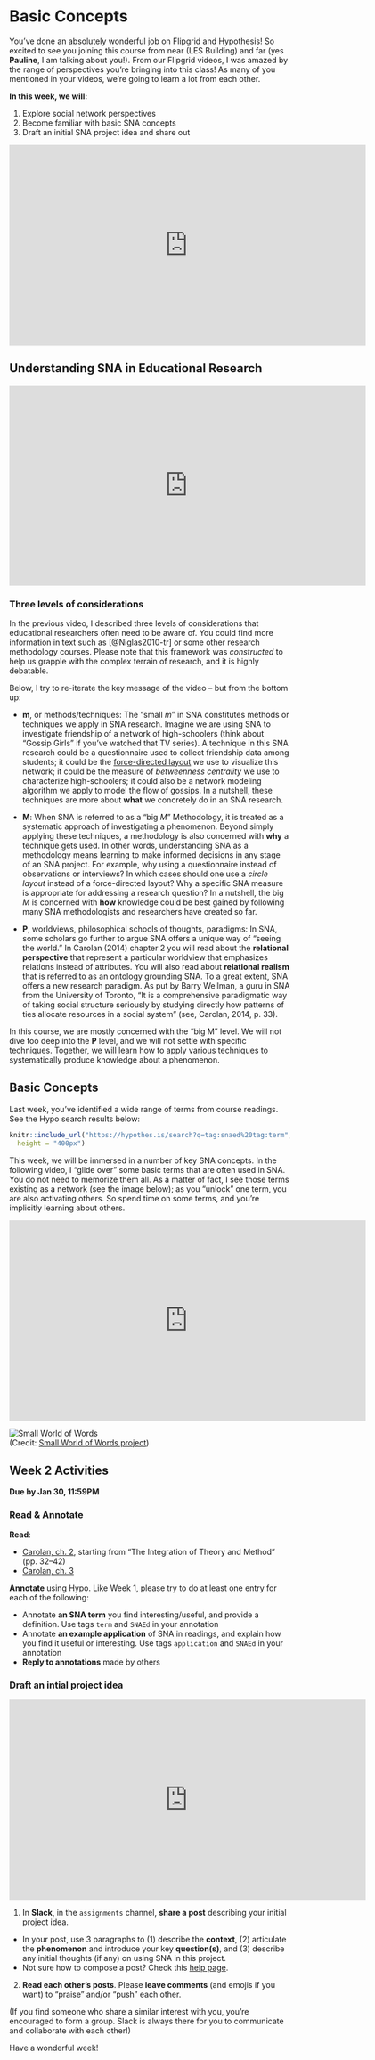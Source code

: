 # Basic Concepts {#ch2}

You've done an absolutely wonderful job on Flipgrid and Hypothesis! So excited to see you joining this course from near (LES Building) and far (yes **Pauline**, I am talking about you!).  From our Flipgrid videos, I was amazed by the range of perspectives you're bringing into this class! As many of you mentioned in your videos, we're going to learn a lot from each other.

**In this week, we will:**

1. Explore social network perspectives
2. Become familiar with basic SNA concepts
3. Draft an initial SNA project idea and share out
            
<iframe width="640" height="360" src="https://www.youtube.com/embed/lX0SmpoHMNA?rel=0" frameborder="0" allowfullscreen></iframe>

## Understanding SNA in Educational Research

<iframe width="640" height="360" src="https://www.youtube.com/embed/jXxpgQAYfTE?list=PLjwvT6cNsD_12ghorqyZ1LHjdvmEhm6N-" frameborder="0" allowfullscreen></iframe>

### Three levels of considerations

In the previous video, I described three levels of considerations that educational researchers often need to be aware of. You could find more information in text such as [@Niglas2010-tr] or some other research methodology courses. Please note that this framework was *constructed* to help us grapple with the complex terrain of research, and it is highly debatable. 

Below, I try to re-iterate the key message of the video -- but from the bottom up:

- **m**, or methods/techniques: The "small *m*" in SNA constitutes methods or techniques we apply in SNA research. Imagine we are using SNA to investigate friendship of a network of high-schoolers (think about "Gossip Girls" if you've watched that TV series). A technique in this SNA research could be a questionnaire used to collect friendship data among students; it could be the [force-directed layout](https://en.wikipedia.org/wiki/Force-directed_graph_drawing) we use to visualize this network; it could be the measure of *betweenness centrality* we use to characterize high-schoolers; it could also be a network modeling algorithm we apply to model the flow of gossips. In a nutshell, these techniques are more about **what** we concretely do in an SNA research.

- **M**: When SNA is referred to as a "big *M*" Methodology, it is treated as a systematic approach of investigating a phenomenon. Beyond simply applying these techniques, a methodology is also concerned with **why** a technique gets used. In other words, understanding SNA as a methodology means learning to make informed decisions in any stage of an SNA project. For example, why using a questionnaire instead of observations or interviews? In which cases should one use a *circle layout* instead of a force-directed layout? Why a specific SNA measure is appropriate for addressing a research question? In a nutshell, the big *M* is concerned with **how** knowledge could be best gained by following many SNA methodologists and researchers have created so far. 

- **P**, worldviews, philosophical schools of thoughts, paradigms: In SNA, some scholars go further to argue SNA offers a unique way of "seeing the world." In Carolan (2014) chapter 2 you will read about the **relational perspective** that represent a particular worldview that emphasizes relations instead of attributes. You will also read about **relational realism** that is referred to as an ontology grounding SNA. To a great extent, SNA offers a new research paradigm. As put by Barry Wellman, a guru in SNA from the University of Toronto, "It is a comprehensive paradigmatic way of taking social structure seriously by studying directly how patterns of ties allocate resources in a social system" (see, Carolan, 2014, p. 33).

In this course, we are mostly concerned with the "big M" level. We will not dive too deep into the **P** level, and we will not settle with specific techniques. Together, we will learn how to apply various techniques to systematically produce knowledge about a phenomenon.

## Basic Concepts

Last week, you've identified a wide range of terms from course readings. See the Hypo search results below:

```r
knitr::include_url("https://hypothes.is/search?q=tag:snaed%20tag:term", 
  height = "400px")
```

This week, we will be immersed in a number of key SNA concepts. In the following video, I "glide over" some basic terms that are often used in SNA. You do not need to memorize them all. As a matter of fact, I see those terms existing as a network (see the image below); as you "unlock" one term, you are also activating others. So spend time on some terms, and you're implicitly learning about others.

<iframe width="640" height="360" src="https://www.youtube.com/embed/lB5zx3L1Mi4?rel=0" frameborder="0" allowfullscreen></iframe>

![Small World of Words](images/smallworldwords.png)  
(Credit: [Small World of Words project](https://smallworldofwords.org/en/project/visualize))

## Week 2 Activities

**Due by Jan 30, 11:59PM**

### Read & Annotate

**Read**:

- [Carolan, ch. 2](http://methods.sagepub.com.ezp1.lib.umn.edu/book/social-network-analysis-and-education/n2.xml), starting from "The Integration of Theory and Method" (pp. 32--42)
- [Carolan, ch. 3](http://methods.sagepub.com.ezp1.lib.umn.edu/book/social-network-analysis-and-education/n3.xml)

**Annotate** using Hypo. Like Week 1, please try to do at least one entry for each of the following:

- Annotate **an SNA term** you find interesting/useful, and provide a definition. Use tags `term` and `SNAEd` in your annotation
- Annotate **an example application** of SNA in readings, and explain how you find it useful or interesting. Use tags `application` and `SNAEd` in your annotation
- **Reply to annotations** made by others

### Draft an intial project idea

<iframe width="640" height="360" src="https://www.youtube.com/embed/Pe80-YWFetE?rel=0" frameborder="0" allowfullscreen></iframe>

1. In **Slack**, in the `assignments` channel, **share a post** describing your initial project idea. 

  - In your post, use 3 paragraphs to (1) describe the **context**, (2) articulate the **phenomenon** and introduce your key **question(s)**, and (3) describe any initial thoughts (if any) on using SNA in this project. 
  - Not sure how to compose a post? Check this [help page](https://get.slack.help/hc/en-us/articles/203950418-Compose-a-post).

2. **Read each other's posts**. Please **leave comments** (and emojis if you want) to "praise" and/or "push" each other.

(If you find someone who share a similar interest with you, you're encouraged to form a group. Slack is always there for you to communicate and collaborate with each other!)

Have a wonderful week!
